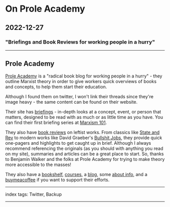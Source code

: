 # On Prole Academy

## 2022-12-27

### "Briefings and Book Reviews for working people in a hurry"

---

## Prole Academy

[Prole Academy](https://www.proleacademy.com/) is a "radical book blog for working people in a hurry" - they outline Marxist theory in order to give workers quick overviews of books and concepts, to help them start their education.

Although I found them on twitter, I won't link their threads since they're image heavy - the same content can be found on their website.

Their site has [briefings](https://www.proleacademy.com/reviews/series/briefings/)  - in-depth looks at a concept, event, or person that matters, designed to be read with as much or as little time as you have. You can find their first briefing series at [Marxism 101](https://www.proleacademy.com/reviews/series/marxism-101/).

They also have [book reviews](https://www.proleacademy.com/latest-posts/review/) on leftist works. From classics like [State and Rev](https://www.proleacademy.com/review/the-state-and-revolution-vladimir-lenin/) to modern works like David Graeber's [Bullshit Jobs](https://www.proleacademy.com/review/bullshit-jobs-david-graeber/), they provide quick one-pagers and highlights to get caught up in brief. Although I always recommend referencing the originals (as you should with anything you read on my site), summaries and articles can be a great place to start. So, thanks to Benjamin Walker and the folks at Prole Academy for trying to make theory more accessible to the masses!

They also have a [bookshelf](https://www.proleacademy.com/bookshelf/), [courses](https://www.proleacademy.com/course-listing/), a [blog](https://www.proleacademy.com/blog/), some [about info](https://www.proleacademy.com/about-us/), and a [buymeacoffee](https://www.buymeacoffee.com/ProleAcademy) if you want to support their efforts.

---

index tags: Twitter, Backup

---
